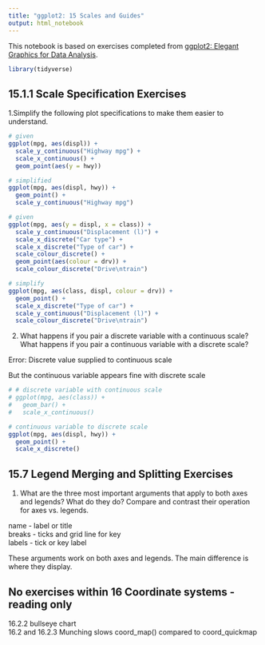 ```yaml
---
title: "ggplot2: 15 Scales and Guides"
output: html_notebook
---
```


This notebook is based on exercises completed from [ggplot2: Elegant Graphics for Data Analysis](https://ggplot2-book.org/index.html). 

```r
library(tidyverse)

```

## 15.1.1 Scale Specification Exercises

1.Simplify the following plot specifications to make them easier to understand.

```r
# given
ggplot(mpg, aes(displ)) + 
  scale_y_continuous("Highway mpg") + 
  scale_x_continuous() +
  geom_point(aes(y = hwy))

# simplified
ggplot(mpg, aes(displ, hwy)) + 
  geom_point() +
  scale_y_continuous("Highway mpg")

# given
ggplot(mpg, aes(y = displ, x = class)) + 
  scale_y_continuous("Displacement (l)") + 
  scale_x_discrete("Car type") +
  scale_x_discrete("Type of car") + 
  scale_colour_discrete() + 
  geom_point(aes(colour = drv)) + 
  scale_colour_discrete("Drive\ntrain")

# simplify
ggplot(mpg, aes(class, displ, colour = drv)) + 
  geom_point() + 
  scale_x_discrete("Type of car") + 
  scale_y_continuous("Displacement (l)") +
  scale_colour_discrete("Drive\ntrain")

```


2. What happens if you pair a discrete variable with a continuous scale? What happens if you pair a continuous variable with a discrete scale?

Error: Discrete value supplied to continuous scale

But the continuous variable appears fine with discrete scale


```r

# # discrete variable with continuous scale
# ggplot(mpg, aes(class)) +
#   geom_bar() +
#   scale_x_continuous()

# continuous variable to discrete scale
ggplot(mpg, aes(displ, hwy)) + 
  geom_point() +
  scale_x_discrete()

```

## 15.7 Legend Merging and Splitting Exercises

1. What are the three most important arguments that apply to both axes and legends? What do they do? Compare and contrast their operation for axes vs. legends.

name - label or title  
breaks - ticks and grid line for key  
labels - tick or key label  

These arguments work on both axes and legends. The main difference is where they display.


## No exercises within 16 Coordinate systems - reading only

16.2.2 bullseye chart  
16.2 and 16.2.3 
Munching slows coord_map() compared to coord_quickmap
